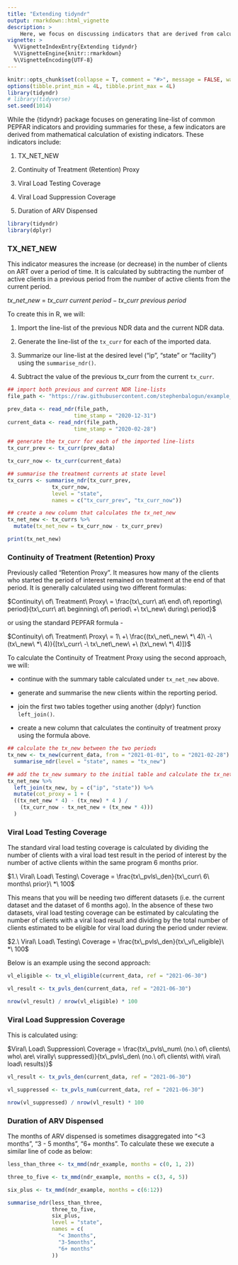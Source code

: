 ```yaml
---
title: "Extending tidyndr"
output: rmarkdown::html_vignette
description: >
    Here, we focus on discussing indicators that are derived from calculations. The {dplyr} package provides a very useful function `mutate()` that we will be leveraging on to provide our summary statistics.
vignette: >
  %\VignetteIndexEntry{Extending tidyndr}
  %\VignetteEngine{knitr::rmarkdown}
  %\VignetteEncoding{UTF-8}
---
```


```r
knitr::opts_chunk$set(collapse = T, comment = "#>", message = FALSE, warning = FALSE)
options(tibble.print_min = 4L, tibble.print_max = 4L)
library(tidyndr)
# library(tidyverse)
set.seed(1014)
```

While the {tidyndr} package focuses on generating line-list of common PEPFAR indicators and providing summaries for these, a few indicators are derived from mathematical calculation of existing indicators. These indicators include:

1.  TX_NET_NEW

2.  Continuity of Treatment (Retention) Proxy

3.  Viral Load Testing Coverage

4.  Viral Load Suppression Coverage

5.  Duration of ARV Dispensed

```r
library(tidyndr)
library(dplyr)
```

### TX_NET_NEW

This indicator measures the increase (or decrease) in the number of clients on ART over a period of time. It is calculated by subtracting the number of active clients in a previous period from the number of active clients from the current period.

$tx\_net\_new\ =\ tx\_curr\ current\ period - tx\_curr\ previous\ period$

To create this in R, we will:

1.  Import the line-list of the previous NDR data and the current NDR data.

2.  Generate the line-list of the `tx_curr` for each of the imported data.

3.  Summarize our line-list at the desired level ("ip", "state" or "facility") using the `summarise_ndr()`.

4.  Subtract the value of the previous tx_curr from the current `tx_curr`.

```r
## import both previous and current NDR line-lists
file_path <- "https://raw.githubusercontent.com/stephenbalogun/example_files/main/ndr_example.csv"

prev_data <- read_ndr(file_path,
                     time_stamp = "2020-12-31") 
current_data <- read_ndr(file_path,
                     time_stamp = "2020-02-28") 

## generate the tx_curr for each of the imported line-lists
tx_curr_prev <- tx_curr(prev_data)

tx_curr_now <- tx_curr(current_data)

## summarise the treatment currents at state level
tx_currs <- summarise_ndr(tx_curr_prev,
              tx_curr_now,
              level = "state",
              names = c("tx_curr_prev", "tx_curr_now"))

## create a new column that calculates the tx_net_new
tx_net_new <- tx_currs %>%
  mutate(tx_net_new = tx_curr_now - tx_curr_prev)

print(tx_net_new)
```

### Continuity of Treatment (Retention) Proxy

Previously called "Retention Proxy". It measures how many of the clients who started the period of interest remained on treatment at the end of that period. It is generally calculated using two different formulas:

$Continuity\ of\ Treatment\ Proxy\ = \frac{tx\_curr\ at\ end\ of\ reporting\ period}{tx\_curr\ at\ beginning\ of\ period\ +\ tx\_new\ during\ period}$

or using the standard PEPFAR formula -

$Continuity\ of\ Treatment\ Proxy\ = 1\ +\ \frac{(tx\_net\_new\ *\ 4)\ -\ (tx\_new\ *\ 4)}{[tx\_curr\ -\ tx\_net\_new\ +\ (tx\_new\ *\ 4)]}$

To calculate the Continuity of Treatment Proxy using the second approach, we will:

-   continue with the summary table calculated under `tx_net_new` above.

-   generate and summarise the new clients within the reporting period.

-   join the first two tables together using another {dplyr} function `left_join()`.

-   create a new column that calculates the continuity of treatment proxy using the formula above.

```r
## calculate the tx_new between the two periods
tx_new <- tx_new(current_data, from = "2021-01-01", to = "2021-02-28") %>%
  summarise_ndr(level = "state", names = "tx_new")

## add the tx_new summary to the initial table and calculate the tx_net_new
tx_net_new %>%
  left_join(tx_new, by = c("ip", "state")) %>%
  mutate(cot_proxy = 1 + (
  ((tx_net_new * 4) - (tx_new) * 4 ) /
    (tx_curr_now - tx_net_new + (tx_new * 4)))
  )
```

### Viral Load Testing Coverage

The standard viral load testing coverage is calculated by dividing the number of clients with a viral load test result in the period of interest by the number of active clients within the same program 6 months prior.

$1.\ Viral\ Load\ Testing\ Coverage = \frac{tx\_pvls\_den}{tx\_curr\ 6\ months\ prior}\ *\ 100$

This means that you will be needing two different datasets (i.e. the current dataset and the dataset of 6 months ago). In the absence of these two datasets, viral load testing coverage can be estimated by calculating the number of clients with a viral load result and dividing by the total number of clients estimated to be eligible for viral load during the period under review.

$2.\ Viral\ Load\ Testing\ Coverage = \frac{tx\_pvls\_den}{tx\_vl\_eligible}\ *\ 100$

Below is an example using the second approach:

```r
vl_eligible <- tx_vl_eligible(current_data, ref = "2021-06-30")

vl_result <- tx_pvls_den(current_data, ref = "2021-06-30")

nrow(vl_result) / nrow(vl_eligible) * 100
```

### Viral Load Suppression Coverage

This is calculated using:

$Viral\ Load\ Suppression\ Coverage = \frac{tx\_pvls\_num\ (no.\ of\ clients\ who\ are\ virally\ suppressed)}{tx\_pvls\_den\ (no.\ of\ clients\ with\ viral\ load\ results)}$

```r
vl_result <- tx_pvls_den(current_data, ref = "2021-06-30")

vl_suppressed <- tx_pvls_num(current_data, ref = "2021-06-30")

nrow(vl_suppressed) / nrow(vl_result) * 100
```

### Duration of ARV Dispensed

The months of ARV dispensed is sometimes disaggregated into "\<3 months", "3 - 5 months", "6+ months". To calculate these we execute a similar line of code as below:

```r

less_than_three <- tx_mmd(ndr_example, months = c(0, 1, 2))

three_to_five <- tx_mmd(ndr_example, months = c(3, 4, 5))

six_plus <- tx_mmd(ndr_example, months = c(6:12))

summarise_ndr(less_than_three,
              three_to_five,
              six_plus,
              level = "state",
              names = c(
                "< 3months",
                "3-5months",
                "6+ months"
              ))
```
